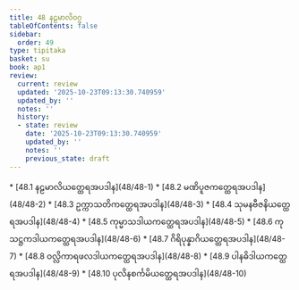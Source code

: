```yaml
---
title: 48 နဠမာလိဝဂ္ဂ
tableOfContents: false
sidebar:
  order: 49
type: tipitaka
basket: su
book: ap1
review:
  current: review
  updated: '2025-10-23T09:13:30.740959'
  updated_by: ''
  notes: ''
  history:
  - state: review
    date: '2025-10-23T09:13:30.740959'
    updated_by: ''
    notes: ''
    previous_state: draft
---
```



<ReviewStatus review={frontmatter.review} showDetails={true} />

<HypothesisAnnotation frontmatter={frontmatter} />

<DynamicBreadcrumb />



<TableOfContents book="ap1" section="48">
* [48.1 နဠမာလိယတ္ထေရအပဒါန](48/48-1)
* [48.2 မဏိပူဇကတ္ထေရအပဒါန](48/48-2)
* [48.3 ဥက္ကာသတိကတ္ထေရအပဒါန](48/48-3)
* [48.4 သုမနဗီဇနိယတ္ထေရအပဒါန](48/48-4)
* [48.5 ကုမ္မာသဒါယကတ္ထေရအပဒါန](48/48-5)
* [48.6 ကုသဋ္ဌကဒါယကတ္ထေရအပဒါန](48/48-6)
* [48.7 ဂိရိပုန္နာဂိယတ္ထေရအပဒါန](48/48-7)
* [48.8 ဝလ္လိကာရဖလဒါယကတ္ထေရအပဒါန](48/48-8)
* [48.9 ပါနဓိဒါယကတ္ထေရအပဒါန](48/48-9)
* [48.10 ပုလိနစင်္ကမိယတ္ထေရအပဒါန](48/48-10)
</TableOfContents>